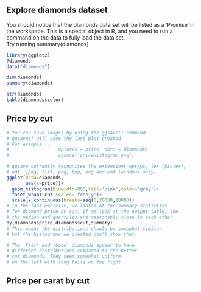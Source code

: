 ## Explore diamonds dataset
You should notice that the diamonds data set will be listed as a 'Promise' in the workspace. This is a special object in R, and you need to run a command on the data to fully load the data set.  
Try running summary(diamonds)
```r
library(ggplot2)
?diamonds
data("diamonds")

dim(diamonds)
summary(diamonds)

str(diamonds)
table(diamonds$color)
```

## Price by cut
```r
# You can save images by using the ggsave() command.
# ggsave() will save the last plot created.
# For example...
#                  qplot(x = price, data = diamonds)
#                  ggsave('priceHistogram.png')

# ggsave currently recognises the extensions eps/ps, tex (pictex),
# pdf, jpeg, tiff, png, bmp, svg and wmf (windows only).
ggplot(data=diamonds,
       aes(x=price))+
  geom_histogram(binwidth=800,fill='pink',color='grey')+
  facet_wrap(~cut,scales='free_y')+
  scale_x_continuous(breaks=seq(0,20000,10000))
# In the last exercise, we looked at the summary statistics
# for diamond price by cut. If we look at the output table, the
# the median and quartiles are reasonably close to each other.
by(diamonds$price,diamonds$cut,summary)
# This means the distributions should be somewhat similar,
# but the histograms we created don't show that.

# The 'Fair' and 'Good' diamonds appear to have 
# different distributions compared to the better
# cut diamonds. They seem somewhat uniform
# on the left with long tails on the right.
```
## Price per carat by cut

 